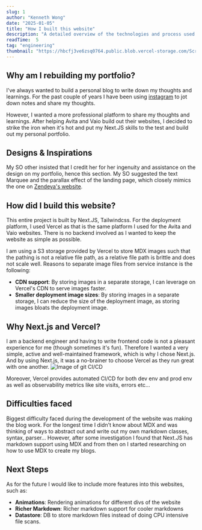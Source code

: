 ```yaml
---
slug: 1
author: "Kenneth Wong"
date: "2025-01-05"
title: "How I built this website"
description: "A detailed overview of the technologies and process used to build my personal website."
readTime:  5
tag: "engineering"
thumbnail: "https://hbcfj3ve6zsq0764.public.blob.vercel-storage.com/Screenshot%202025-01-05%20at%205.15.42%E2%80%AFpm-kmdBxURIL3MAB44sN8aJ8hPvzFEoCW.png"
---
```

## Why am I rebuilding my portfolio?
I've always wanted to build a personal blog to write down my thoughts and learnings. For the past couple of years I have been using [instagram](https://www.instagram.com/werunm.env/) to jot down notes and share my thoughts.

However, I wanted a more professional platform to share my thoughts and learnings. After helping Avita and Vaio build out their websites, I decided to strike the iron when it's hot and put my Next.JS skills to the test and build out my personal portfolio.

## Designs & Inspirations
My SO other insisted that I credit her for her ingenuity and assistance on the design on my portfolio, hence this section. My SO suggested the text Marquee and the parallax effect of the landing page, which closely mimics the one on [Zendeya's website](https://www.zendaya.com/).

## How did I build this website?
This entire project is built by Next.JS, Tailwindcss. For the deployment platform,  I used Vercel as that is the same platform I used for the Avita and Vaio websites. There is no backend involved as I wanted to keep the website as simple as possible. 

I am using a S3 storage provided by Vercel to store MDX images such that the pathing is not a relative file path, as a relative file path is brittle and does not scale well. Reasons to separate image files from service instance is the following:
- **CDN support**: By storing images in a separate storage, I can leverage on Vercel's CDN to serve images faster.
- **Smaller deployment image sizes**: By storing images in a separate storage, I can reduce the size of the deployment image, as storing images bloats the deployment image.


## Why Next.js and Vercel?
I am a backend engineer and having to write frontend code is not a pleasant experience for me (though sometimes it's fun). Therefore I wanted a very simple, active and well-maintained framework, which is why I chose Next.js. And by using Next.js, it was a no-brainer to choose Vercel as they run great with one another.
![Image of git CI/CD](https://hbcfj3ve6zsq0764.public.blob.vercel-storage.com/Screenshot%202025-01-05%20at%205.42.08%E2%80%AFpm-VWgh56wLkUlx10nyky6GaSAlH4zVzH.png)

Moreover, Vercel provides automated CI/CD for both dev env and prod env as well as observability metrics like site visits, errors etc...

## Difficulties faced
Biggest difficulty faced during the development of the website was making the blog work. For the longest time I didn't know about MDX and was thinking of ways to abstract out and write out my own markdown classes, syntax, parser... However, after some investigation I found that Next.JS has markdown support using MDX and from then on I started researching on how to use MDX to create my blogs.

## Next Steps
As for the future I would like to include more features into this websites, such as:
- **Animations**: Rendering animations for different divs of the website
- **Richer Markdown**: Richer markdown support for cooler markdowns
- **Datastore**: DB to store markdown files instead of doing CPU intensive file scans.
